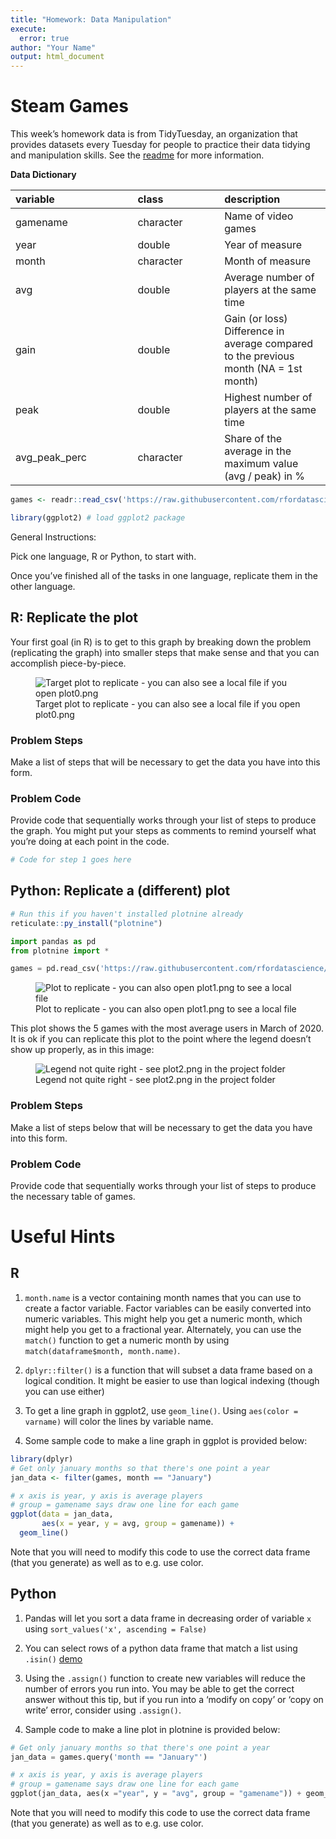 ```yaml
---
title: "Homework: Data Manipulation"
execute:
  error: true
author: "Your Name"
output: html_document
---
```




# Steam Games

This week's homework data is from TidyTuesday, an organization that provides datasets every Tuesday for people to practice their data tidying and manipulation skills. 
See the [readme](https://github.com/rfordatascience/tidytuesday/blob/master/data/2021/2021-03-16/readme.md) for more information.

**Data Dictionary**

|variable      |class     |description |
|:-------------|:---------|:-----------|
|gamename      |character | Name of video games |
|year          |double    | Year of measure |
|month         |character | Month of measure |
|avg           |double    | Average number of players at the same time |
|gain          |double    | Gain (or loss) Difference in average compared to the previous month (NA = 1st month) |
|peak          |double    | Highest number of players at the same time |
|avg_peak_perc |character | Share of the average in the maximum value (avg / peak) in % |

```r
games <- readr::read_csv('https://raw.githubusercontent.com/rfordatascience/tidytuesday/master/data/2021/2021-03-16/games.csv')

library(ggplot2) # load ggplot2 package
```



General Instructions:

Pick one language, R or Python, to start with.

Once you've finished all of the tasks in one language, replicate them in the other language.

## R: Replicate the plot

Your first goal (in R) is to get to this graph by breaking down the problem (replicating the graph) into smaller steps that make sense and that you can accomplish piece-by-piece.

![Target plot to replicate - you can also see a local file if you open plot0.png](https://i.imgur.com/rbgdd3X.png)

### Problem Steps

Make a list of steps that will be necessary to get the data you have into this form.





### Problem Code
Provide code that sequentially works through your list of steps to produce the graph. You might put your steps as comments to remind yourself what you're doing at each point in the code. 

```r
# Code for step 1 goes here

```



## Python: Replicate a (different) plot

```r
# Run this if you haven't installed plotnine already
reticulate::py_install("plotnine")
```

```python
import pandas as pd
from plotnine import *

games = pd.read_csv('https://raw.githubusercontent.com/rfordatascience/tidytuesday/master/data/2021/2021-03-16/games.csv')
```

![Plot to replicate - you can also open plot1.png to see a local file](https://i.imgur.com/hoTGRKW.png)

This plot shows the 5 games with the most average users in March of 2020. It is ok if you can replicate this plot to the point where the legend doesn't show up properly, as in this image:

![Legend not quite right - see plot2.png in the project folder](https://i.imgur.com/t0wYCV8.png)

### Problem Steps
Make a list of steps below that will be necessary to get the data you have into this form.



### Problem Code
Provide code that sequentially works through your list of steps to produce the necessary table of games. 




# Useful Hints

## R


1. `month.name` is a vector containing month names that you can use to create a factor variable. Factor variables can be easily converted into numeric variables. This might help you get a numeric month, which might help you get to a fractional year. Alternately, you can use the `match()` function to get a numeric month by using `match(dataframe$month, month.name)`.

2. `dplyr::filter()` is a function that will subset a data frame based on a logical condition. It might be easier to use than logical indexing (though you can use either)

3. To get a line graph in ggplot2, use `geom_line()`. Using `aes(color = varname)` will color the lines by variable name.

4. Some sample code to make a line graph in ggplot is provided below:

```r
library(dplyr)
# Get only january months so that there's one point a year
jan_data <- filter(games, month == "January")

# x axis is year, y axis is average players
# group = gamename says draw one line for each game
ggplot(data = jan_data, 
       aes(x = year, y = avg, group = gamename)) + 
  geom_line()
```

Note that you will need to modify this code to use the correct data frame (that you generate) as well as to e.g. use color.

## Python

1. Pandas will let you sort a data frame in decreasing order of  variable `x` using `sort_values('x', ascending = False)`

2. You can select rows of a python data frame that match a list using `.isin()` [demo](https://www.kite.com/python/answers/how-to-filter-a-pandas-dataframe-with-a-list-by-%60in%60-or-%60not-in%60-in-python)

3. Using the `.assign()` function to create new variables will reduce the number of errors you run into. You may be able to get the correct answer without this tip, but if you run into a 'modify on copy' or 'copy on write' error, consider using `.assign()`. 

4. Sample code to make a line plot in plotnine is provided below:

```python
# Get only january months so that there's one point a year
jan_data = games.query('month == "January"')

# x axis is year, y axis is average players
# group = gamename says draw one line for each game
ggplot(jan_data, aes(x ="year", y = "avg", group = "gamename")) + geom_line()
```


Note that you will need to modify this code to use the correct data frame (that you generate) as well as to e.g. use color.
